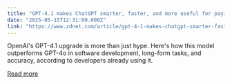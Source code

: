 ```yaml
---
title: "GPT-4.1 makes ChatGPT smarter, faster, and more useful for paying users, especially coders"
date: "2025-05-15T12:31:00.000Z"
link: "https://www.zdnet.com/article/gpt-4-1-makes-chatgpt-smarter-faster-and-more-useful-for-paying-users-especially-coders/"
---
```


OpenAI's GPT-4.1 upgrade is more than just hype. Here's how this model outperforms GPT-4o in software development, long-form tasks, and accuracy, according to developers already using it.

[Read more](https://www.zdnet.com/article/gpt-4-1-makes-chatgpt-smarter-faster-and-more-useful-for-paying-users-especially-coders/)
